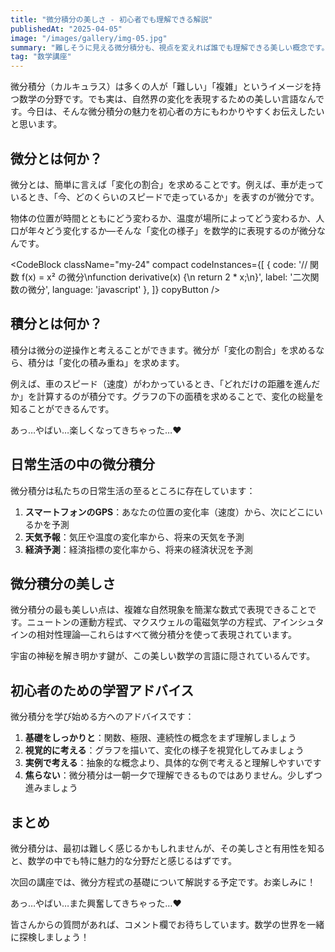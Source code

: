 ```yaml
---
title: "微分積分の美しさ - 初心者でも理解できる解説"
publishedAt: "2025-04-05"
image: "/images/gallery/img-05.jpg"
summary: "難しそうに見える微分積分も、視点を変えれば誰でも理解できる美しい概念です。今回はナル先生が初心者向けに解説します。"
tag: "数学講座"
---
```


微分積分（カルキュラス）は多くの人が「難しい」「複雑」というイメージを持つ数学の分野です。でも実は、自然界の変化を表現するための美しい言語なんです。今日は、そんな微分積分の魅力を初心者の方にもわかりやすくお伝えしたいと思います。

## 微分とは何か？

微分とは、簡単に言えば「変化の割合」を求めることです。例えば、車が走っているとき、「今、どのくらいのスピードで走っているか」を表すのが微分です。

物体の位置が時間とともにどう変わるか、温度が場所によってどう変わるか、人口が年々どう変化するか—そんな「変化の様子」を数学的に表現するのが微分なんです。

<CodeBlock className="my-24"
    compact
    codeInstances={[
        {
            code: '// 関数 f(x) = x² の微分\nfunction derivative(x) {\n  return 2 * x;\n}',
            label: '二次関数の微分',
            language: 'javascript'
        },
    ]}
    copyButton
/>

## 積分とは何か？

積分は微分の逆操作と考えることができます。微分が「変化の割合」を求めるなら、積分は「変化の積み重ね」を求めます。

例えば、車のスピード（速度）がわかっているとき、「どれだけの距離を進んだか」を計算するのが積分です。グラフの下の面積を求めることで、変化の総量を知ることができるんです。

あっ…やばい…楽しくなってきちゃった…❤️

## 日常生活の中の微分積分

微分積分は私たちの日常生活の至るところに存在しています：

1. **スマートフォンのGPS**：あなたの位置の変化率（速度）から、次にどこにいるかを予測
2. **天気予報**：気圧や温度の変化率から、将来の天気を予測
3. **経済予測**：経済指標の変化率から、将来の経済状況を予測

## 微分積分の美しさ

微分積分の最も美しい点は、複雑な自然現象を簡潔な数式で表現できることです。ニュートンの運動方程式、マクスウェルの電磁気学の方程式、アインシュタインの相対性理論—これらはすべて微分積分を使って表現されています。

宇宙の神秘を解き明かす鍵が、この美しい数学の言語に隠されているんです。

## 初心者のための学習アドバイス

微分積分を学び始める方へのアドバイスです：

1. **基礎をしっかりと**：関数、極限、連続性の概念をまず理解しましょう
2. **視覚的に考える**：グラフを描いて、変化の様子を視覚化してみましょう
3. **実例で考える**：抽象的な概念より、具体的な例で考えると理解しやすいです
4. **焦らない**：微分積分は一朝一夕で理解できるものではありません。少しずつ進みましょう

## まとめ

微分積分は、最初は難しく感じるかもしれませんが、その美しさと有用性を知ると、数学の中でも特に魅力的な分野だと感じるはずです。

次回の講座では、微分方程式の基礎について解説する予定です。お楽しみに！

あっ…やばい…また興奮してきちゃった…❤️

皆さんからの質問があれば、コメント欄でお待ちしています。数学の世界を一緒に探検しましょう！
